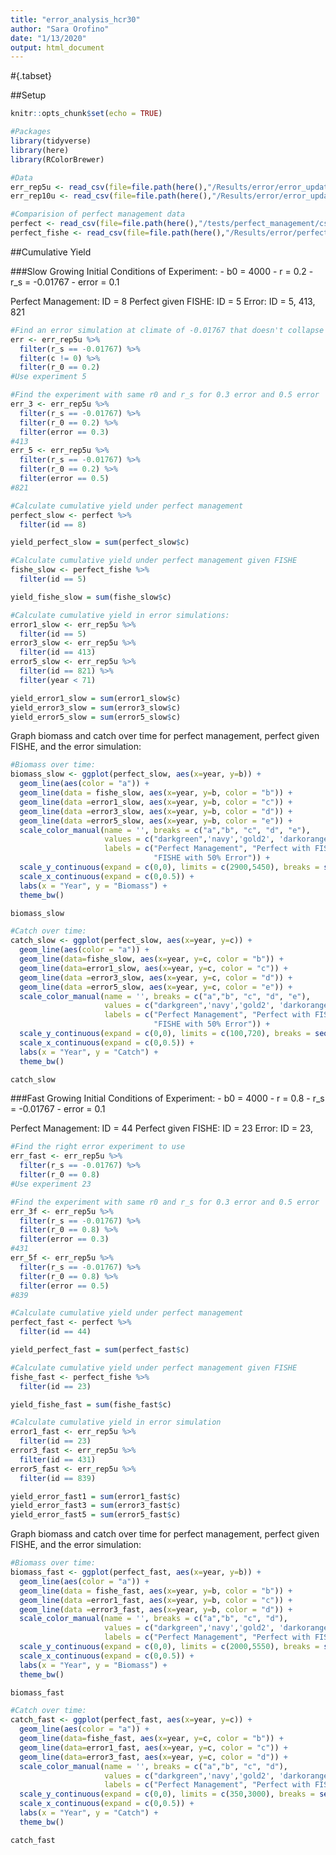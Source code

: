 ```yaml
---
title: "error_analysis_hcr30"
author: "Sara Orofino"
date: "1/13/2020"
output: html_document
---
```


#{.tabset}

##Setup

```r
knitr::opts_chunk$set(echo = TRUE)

#Packages
library(tidyverse)
library(here)
library(RColorBrewer)

#Data
err_rep5u <- read_csv(file=file.path(here(),"/Results/error/error_updating_rep5_hcr30.csv"))
err_rep10u <- read_csv(file=file.path(here(),"/Results/error/error_updating_rep10_hcr30.csv"))

#Comparision of perfect management data
perfect <- read_csv(file=file.path(here(),"/tests/perfect_management/csv_results/perfect.csv"))
perfect_fishe <- read_csv(file=file.path(here(),"/Results/error/perfect_updating_rep5_hcr30.csv"))

```

##Cumulative Yield

###Slow Growing
Initial Conditions of Experiment:
  - b0 = 4000
  - r = 0.2 
  - r_s = -0.01767
  - error = 0.1

Perfect Management: ID = 8
Perfect given FISHE: ID = 5
Error: ID = 5, 413, 821
```r
#Find an error simulation at climate of -0.01767 that doesn't collapse
err <- err_rep5u %>% 
  filter(r_s == -0.01767) %>% 
  filter(c != 0) %>% 
  filter(r_0 == 0.2)
#Use experiment 5 

#Find the experiment with same r0 and r_s for 0.3 error and 0.5 error 
err_3 <- err_rep5u %>% 
  filter(r_s == -0.01767) %>% 
  filter(r_0 == 0.2) %>% 
  filter(error == 0.3)
#413
err_5 <- err_rep5u %>% 
  filter(r_s == -0.01767) %>% 
  filter(r_0 == 0.2) %>% 
  filter(error == 0.5)
#821
```


```r

#Calculate cumulative yield under perfect management
perfect_slow <- perfect %>% 
  filter(id == 8)

yield_perfect_slow = sum(perfect_slow$c)

#Calculate cumulative yield under perfect management given FISHE
fishe_slow <- perfect_fishe %>% 
  filter(id == 5)

yield_fishe_slow = sum(fishe_slow$c)

#Calculate cumulative yield in error simulations:
error1_slow <- err_rep5u %>% 
  filter(id == 5) 
error3_slow <- err_rep5u %>% 
  filter(id == 413) 
error5_slow <- err_rep5u %>% 
  filter(id == 821) %>% 
  filter(year < 71)

yield_error1_slow = sum(error1_slow$c)
yield_error3_slow = sum(error3_slow$c)
yield_error5_slow = sum(error5_slow$c)

```




Graph biomass and catch over time for perfect management, perfect given FISHE, and the error simulation:
```r

#Biomass over time:
biomass_slow <- ggplot(perfect_slow, aes(x=year, y=b)) + 
  geom_line(aes(color = "a")) + 
  geom_line(data = fishe_slow, aes(x=year, y=b, color = "b")) +
  geom_line(data =error1_slow, aes(x=year, y=b, color = "c")) +
  geom_line(data =error3_slow, aes(x=year, y=b, color = "d")) +
  geom_line(data =error5_slow, aes(x=year, y=b, color = "e")) +  
  scale_color_manual(name = '', breaks = c("a","b", "c", "d", "e"),
                     values = c("darkgreen",'navy','gold2', 'darkorange2', 'firebrick4'),
                     labels = c("Perfect Management", "Perfect with FISHE", "FISHE with 10% Error", "FISHE with 30% Error",
                                "FISHE with 50% Error")) +
  scale_y_continuous(expand = c(0,0), limits = c(2900,5450), breaks = seq(3000,5500,500)) +
  scale_x_continuous(expand = c(0,0.5)) + 
  labs(x = "Year", y = "Biomass") +
  theme_bw()

biomass_slow

#Catch over time:
catch_slow <- ggplot(perfect_slow, aes(x=year, y=c)) + 
  geom_line(aes(color = "a")) +
  geom_line(data=fishe_slow, aes(x=year, y=c, color = "b")) +
  geom_line(data=error1_slow, aes(x=year, y=c, color = "c")) +
  geom_line(data =error3_slow, aes(x=year, y=c, color = "d")) +
  geom_line(data =error5_slow, aes(x=year, y=c, color = "e")) +  
  scale_color_manual(name = '', breaks = c("a","b", "c", "d", "e"),
                     values = c("darkgreen",'navy','gold2', 'darkorange2', 'firebrick4'),
                     labels = c("Perfect Management", "Perfect with FISHE", "FISHE with 10% Error", "FISHE with 30% Error",
                                "FISHE with 50% Error")) +
  scale_y_continuous(expand = c(0,0), limits = c(100,720), breaks = seq(100,700,100)) +
  scale_x_continuous(expand = c(0,0.5)) + 
  labs(x = "Year", y = "Catch") + 
  theme_bw()

catch_slow

```

###Fast Growing
Initial Conditions of Experiment:
  - b0 = 4000
  - r = 0.8
  - r_s = -0.01767
  - error = 0.1
  
Perfect Management: ID = 44
Perfect given FISHE: ID = 23
Error: ID = 23, 
```r
#Find the right error experiment to use
err_fast <- err_rep5u %>% 
  filter(r_s == -0.01767) %>% 
  filter(r_0 == 0.8)
#Use experiment 23

#Find the experiment with same r0 and r_s for 0.3 error and 0.5 error 
err_3f <- err_rep5u %>% 
  filter(r_s == -0.01767) %>% 
  filter(r_0 == 0.8) %>% 
  filter(error == 0.3)
#431
err_5f <- err_rep5u %>% 
  filter(r_s == -0.01767) %>% 
  filter(r_0 == 0.8) %>% 
  filter(error == 0.5)
#839
```


```r

#Calculate cumulative yield under perfect management
perfect_fast <- perfect %>% 
  filter(id == 44)

yield_perfect_fast = sum(perfect_fast$c)

#Calculate cumulative yield under perfect management given FISHE
fishe_fast <- perfect_fishe %>% 
  filter(id == 23)

yield_fishe_fast = sum(fishe_fast$c)

#Calculate cumulative yield in error simulation
error1_fast <- err_rep5u %>% 
  filter(id == 23)
error3_fast <- err_rep5u %>% 
  filter(id == 431)
error5_fast <- err_rep5u %>% 
  filter(id == 839) 

yield_error_fast1 = sum(error1_fast$c)
yield_error_fast3 = sum(error3_fast$c)
yield_error_fast5 = sum(error5_fast$c)

```


Graph biomass and catch over time for perfect management, perfect given FISHE, and the error simulation:
```r

#Biomass over time:
biomass_fast <- ggplot(perfect_fast, aes(x=year, y=b)) + 
  geom_line(aes(color = "a")) + 
  geom_line(data = fishe_fast, aes(x=year, y=b, color = "b")) +
  geom_line(data =error1_fast, aes(x=year, y=b, color = "c")) +
  geom_line(data =error3_fast, aes(x=year, y=b, color = "d")) +
  scale_color_manual(name = '', breaks = c("a","b", "c", "d"),
                     values = c("darkgreen",'navy','gold2', 'darkorange2'),
                     labels = c("Perfect Management", "Perfect with FISHE", "FISHE with 10% Error", "FISHE with 30% Error")) +
  scale_y_continuous(expand = c(0,0), limits = c(2000,5550), breaks = seq(2500,5500,500)) +
  scale_x_continuous(expand = c(0,0.5)) + 
  labs(x = "Year", y = "Biomass") +
  theme_bw()

biomass_fast

#Catch over time:
catch_fast <- ggplot(perfect_fast, aes(x=year, y=c)) + 
  geom_line(aes(color = "a")) +
  geom_line(data=fishe_fast, aes(x=year, y=c, color = "b")) +
  geom_line(data=error1_fast, aes(x=year, y=c, color = "c")) +
  geom_line(data=error3_fast, aes(x=year, y=c, color = "d")) +
  scale_color_manual(name = '', breaks = c("a","b", "c", "d"),
                     values = c("darkgreen",'navy','gold2', 'darkorange2'),
                     labels = c("Perfect Management", "Perfect with FISHE", "FISHE with 10% Error", "FISHE with 30% Error")) +
  scale_y_continuous(expand = c(0,0), limits = c(350,3000), breaks = seq(500,3000,500)) +
  scale_x_continuous(expand = c(0,0.5)) + 
  labs(x = "Year", y = "Catch") + 
  theme_bw()

catch_fast

```
